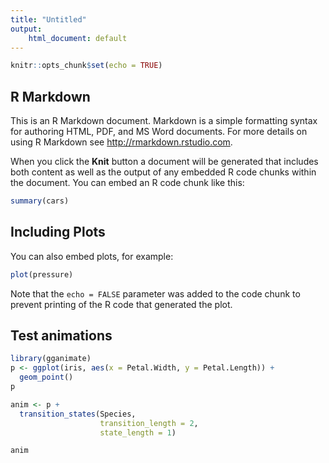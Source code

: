 ```yaml
---
title: "Untitled"
output:
    html_document: default
---
```


```r
knitr::opts_chunk$set(echo = TRUE)
```

## R Markdown

This is an R Markdown document. Markdown is a simple formatting syntax for authoring HTML, PDF, and MS Word documents. For more details on using R Markdown see <http://rmarkdown.rstudio.com>.

When you click the **Knit** button a document will be generated that includes both content as well as the output of any embedded R code chunks within the document. You can embed an R code chunk like this:

```r
summary(cars)
```

## Including Plots

You can also embed plots, for example:

```r
plot(pressure)
```

Note that the `echo = FALSE` parameter was added to the code chunk to prevent printing of the R code that generated the plot.

<!-- ## Test including emoji characters -->

<!-- Requires setting `latex_engine = xelatex` in YAML header! -->

<!-- \[X= -->
<!-- \left[\begin{array}{ccc} -->
<!-- -&\mathbf{x}_{1}^T &- \\ -->
<!-- \vdots&\vdots&\vdots\\ -->
<!-- -&\mathbf{x}_{i}^T &- \\ -->
<!-- \vdots&\vdots&\vdots\\ -->
<!-- -&\mathbf{x}_{n}^T &- \\ -->
<!-- \end{array}\right]_{n \times p} -->
<!-- \begin{array}{c} -->
<!-- `r set.seed(1);emo::ji("beauty")`\\\\ -->
<!-- `r set.seed(1);emo::ji("cop")`\\ -->
<!-- \\ -->
<!-- `r set.seed(1);emo::ji("blonde")`\\ -->
<!-- \end{array} -->
<!-- \] -->


## Test animations

```r
library(gganimate)
p <- ggplot(iris, aes(x = Petal.Width, y = Petal.Length)) +
  geom_point()
p
```

```r
anim <- p +
  transition_states(Species,
                    transition_length = 2,
                    state_length = 1)

anim
```
